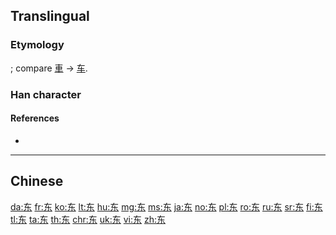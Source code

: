 {{character info/new}}
{{also|车|示|車|東|𫠣}}

==Translingual==

===Etymology===
{{Han simp|東}}; compare [[車]] → [[车]].

===Han character===
{{Han char|rn=1|rad=一|as=04|sn=5|four=40904|canj=KD|ids=⿻⿻一𠃋小}}

====References====
* {{Han ref|kx=0078.021|hdz=10017.050|uh=4E1C|ud=19996}}

----

==Chinese==
{{zh-see|東}}

[[da:东]]
[[fr:东]]
[[ko:东]]
[[lt:东]]
[[hu:东]]
[[mg:东]]
[[ms:东]]
[[ja:东]]
[[no:东]]
[[pl:东]]
[[ro:东]]
[[ru:东]]
[[sr:东]]
[[fi:东]]
[[tl:东]]
[[ta:东]]
[[th:东]]
[[chr:东]]
[[uk:东]]
[[vi:东]]
[[zh:东]]